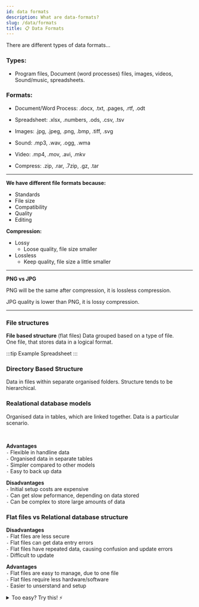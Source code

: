 ```yaml
---
id: data formats
description: What are data-formats?
slug: /data/formats
title: 📋 Data Formats
---
```



There are different types of data formats...

### Types:

- Program files, Document (word processes) files, images, videos, Sound/music, spreadsheets. 

### Formats:

- Document/Word Process: .docx, .txt, .pages, .rtf, .odt

- Spreadsheet: .xlsx, .numbers, .ods, .csv, .tsv

- Images: .jpg, .jpeg, .png, .bmp, .tiff, .svg

- Sound: .mp3, .wav, .ogg, .wma

- Video: .mp4, .mov, .avi, .mkv

- Compress: .zip, .rar, .7zip, .gz, .tar

---

**We have different file formats because:**

- Standards
- File size
- Compatibility
- Quality
- Editing

**Compression:**

- Lossy
    - Loose quality, file size smaller
- Lossless
    - Keep quality, file size a little smaller

---

**PNG vs JPG**

PNG will be the same after compression, it is lossless compression. 

JPG quality is lower than PNG, it is lossy compression.

---

### File structures

**File based structure** (flat files)
Data grouped based on a type of file. <br />
One file, that stores data in a logical format. 

:::tip Example
Spreadsheet
:::

### Directory Based Structure

Data in files within separate organised folders. Structure tends to be hierarchical. 

### Realational database models

Organised data in tables, which are linked together. Data is a particular scenario. 

<br />

**Advantages** <br />
` - ` Flexible in handline data <br />
` - ` Organised data in separate tables <br />
` - ` Simpler compared to other models <br />
` - ` Easy to back up data <br />

**Disadvantages** <br />
` - ` Initial setup costs are expensive <br />
` - ` Can get slow peformance, depending on data stored <br />
` - ` Can be complex to store large amounts of data <br />

### Flat files vs Relational database structure

**Disadvantages** <br />
` - ` Flat files are less secure <br />
` - ` Flat files can get data entry errors <br />
` - ` Flat files have repeated data, causing confusion and update errors <br />
` - ` Difficult to update <br />

**Advantages** <br />
` - ` Flat files are easy to manage, due to one file <br />
` - ` Flat files require less hardware/software <br />
` - ` Easier to unserstand and setup <br />





<details>
  <summary>Too easy? Try this! ⚡</summary>

<iframe src="https://quizlet.com/681490453/match/embed?i=3loczc&x=1jj1" height="500" width="100%"></iframe>

</details>

</details>